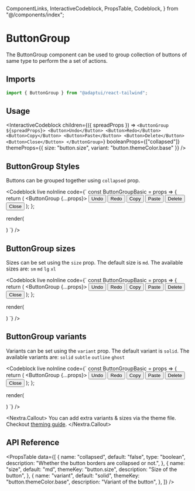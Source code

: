   ComponentLinks,
  InteractiveCodeblock,
  PropsTable,
  Codeblock,
} from "@/components/index";

# ButtonGroup

The ButtonGroup component can be used to group collection of buttons of same
type to perform the a set of actions.

<ComponentLinks
  github="button-group"
  theme="buttonGroup"
  story="primitives-buttongroup"
/>

## Imports

```jsx
import { ButtonGroup } from "@adaptui/react-tailwind";
```

## Usage

<InteractiveCodeblock
  children={({ spreadProps }) => `
<ButtonGroup ${spreadProps}>
  <Button>Undo</Button>
  <Button>Redo</Button>
  <Button>Copy</Button>
  <Button>Paste</Button>
  <Button>Delete</Button>
  <Button>Close</Button>
</ButtonGroup>
    `}
  booleanProps={["collapsed"]}
  themeProps={{ size: "button.size", variant: "button.themeColor.base" }}
/>

## ButtonGroup Styles

Buttons can be grouped together using `collapsed` prop.

<Codeblock
  live
  noInline
  code={`
const ButtonGroupBasic = props => {
  return (
    <ButtonGroup {...props}>
      <Button>Undo</Button>
      <Button>Redo</Button>
      <Button>Copy</Button>
      <Button>Paste</Button>
      <Button>Delete</Button>
      <Button>Close</Button>
    </ButtonGroup>
  );
};

render(

<div className="flex flex-col space-y-2">
  <ButtonGroupBasic size="md" collapsed={true} />
  <ButtonGroupBasic size="md" />
</div>
) `} />

## ButtonGroup sizes

Sizes can be set using the `size` prop. The default size is `md`. The available
sizes are: `sm` `md` `lg` `xl`

<Codeblock
  live
  noInline
  code={`
const ButtonGroupBasic = props => {
  return (
    <ButtonGroup {...props}>
      <Button>Undo</Button>
      <Button>Redo</Button>
      <Button>Copy</Button>
      <Button>Paste</Button>
      <Button>Delete</Button>
      <Button>Close</Button>
    </ButtonGroup>
  );
};

render(

<div className="flex flex-col space-y-2">
  <ButtonGroupBasic size="sm" />
  <ButtonGroupBasic size="md" />
  <ButtonGroupBasic size="lg" />
  <ButtonGroupBasic size="xl" />
</div>
) `} />

## ButtonGroup variants

Variants can be set using the `variant` prop. The default variant is `solid`.
The available variants are: `solid` `subtle` `outline` `ghost`

<Codeblock
  live
  noInline
  code={`
const ButtonGroupBasic = props => {
  return (
    <ButtonGroup {...props}>
      <Button>Undo</Button>
      <Button>Redo</Button>
      <Button>Copy</Button>
      <Button>Paste</Button>
      <Button>Delete</Button>
      <Button>Close</Button>
    </ButtonGroup>
  );
};

render(

<div className="flex flex-col space-y-2">
  <ButtonGroupBasic size="md" variant="solid" collapsed={true} />
  <ButtonGroupBasic size="md" variant="subtle" collapsed={true} />
  <ButtonGroupBasic size="md" variant="outline" collapsed={true} />
  <ButtonGroupBasic size="md" variant="ghost" collapsed={true} />
</div>
) `} />

<Nextra.Callout>
  You can add extra variants & sizes via the theme file. Checkout [theming
  guide](/docs/theming).
</Nextra.Callout>

## API Reference

<PropsTable
  data={[
    {
      name: "collapsed",
      default: "false",
      type: "boolean",
      description: "Whether the button borders are collapsed or not.",
    },
    {
      name: "size",
      default: "md",
      themeKey: "button.size",
      description: "Size of the button",
    },
    {
      name: "variant",
      default: "solid",
      themeKey: "button.themeColor.base",
      description: "Variant of the button",
    },
  ]}
/>
